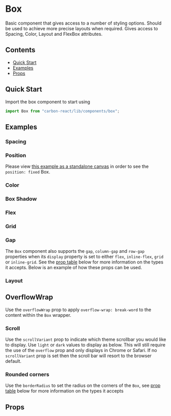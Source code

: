 

<Meta title="Box" of={BoxStories} />

# Box

Basic component that gives access to a number of styling options. Should be used to achieve more precise layouts when required. Gives access to Spacing, Color, Layout and FlexBox attributes.

## Contents

- [Quick Start](#quick-start)
- [Examples](#examples)
- [Props](#props)

## Quick Start

Import the box component to start using

```javascript
import Box from "carbon-react/lib/components/box";
```

## Examples

### Spacing

<Canvas of={BoxStories.Spacing} />

### Position

Please view [this example as a standalone canvas](../?path=/story/box--position) in order to see the `position: fixed` Box.

<Canvas of={BoxStories.Position} />

### Color

<Canvas of={BoxStories.Color} />

### Box Shadow

<Canvas of={BoxStories.BoxShadow} />

### Flex

<Canvas of={BoxStories.Flex} />

### Grid

<Canvas of={BoxStories.grid} />

### Gap

The `Box` component also supports the `gap`, `column-gap` and `row-gap` properties when its `display` property is set to either
`flex`, `inline-flex`, `grid` or `inline-grid`. See the [prop table](#props) below for more information on the types it accepts. Below is an example of
how these props can be used.

<Canvas of={BoxStories.Gap} />

### Layout

<Canvas of={BoxStories.Layout} />

## OverflowWrap

Use the `overflowWrap` prop to apply `overflow-wrap: break-word` to the content within the `Box` wrapper.

<Canvas of={BoxStories.OverflowWrap} />

### Scroll

Use the `scrollVariant` prop to indicate which theme scrollbar you would like to display. Use `light` or `dark` values to display as below. This will still require the use of the `overflow` prop and only displays in Chrome or Safari.
If no `scrollVariant` prop is set then the scroll bar will resort to the browser default.

<Canvas of={BoxStories.Scroll} />

### Rounded corners

Use the `borderRadius` to set the radius on the corners of the `Box`,
see [prop table](#props) below for more information on the types it accepts

<Canvas of={BoxStories.RoundedCorners} />

## Props

<ArgTypes of={BoxStories} />
